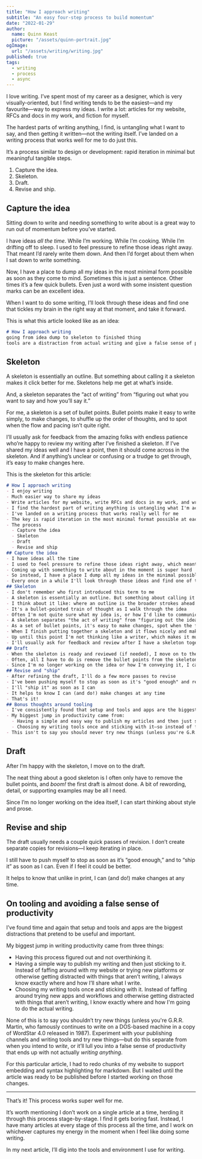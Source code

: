 ```yaml
---
title: "How I approach writing"
subtitle: "An easy four-step process to build momentum"
date: "2022-01-29"
author:
  name: Quinn Keast
  picture: "/assets/quinn-portrait.jpg"
ogImage:
  url: "/assets/writing/writing.jpg"
published: true
tags:
  - writing
  - process
  - async
---
```


I love writing. I’ve spent most of my career as a designer, which is very visually-oriented, but I find writing tends to be the easiest—and my favourite—way to express my ideas. I write a lot: articles for my website, RFCs and docs in my work, and fiction for myself.

The hardest parts of writing anything, I find, is untangling what I want to say, and then getting it written—not the writing itself. I’ve landed on a writing process that works well for me to do just this.

It’s a process similar to design or development: rapid iteration in minimal but meaningful tangible steps.

1. Capture the idea.
2. Skeleton.
3. Draft.
4. Revise and ship.

## Capture the idea

Sitting down to write and needing something to write about is a great way to run out of momentum before you’ve started.

I have ideas _all the time_. While I’m working. While I’m cooking. While I’m drifting off to sleep. I used to feel pressure to refine those ideas right away. That meant I’d rarely write them down. And then I’d forget about them when I sat down to write something.

Now, I have a place to dump all my ideas in the most minimal form possible as soon as they come to mind. Sometimes this is just a sentence. Other times it’s a few quick bullets. Even just a word with some insistent question marks can be an excellent idea.

When I want to do some writing, I’ll look through these ideas and find one that tickles my brain in the right way at that moment, and take it forward.

This is what this article looked like as an idea:

```md
# How I approach writing
going from idea dump to skeleton to finished thing
tools are a distraction from actual writing and give a false sense of productivity
```

## Skeleton

A skeleton is essentially an outline. But something about calling it a skeleton makes it click better for me. Skeletons help me get at what’s inside.

And, a skeleton separates the “act of writing” from “figuring out what you want to say and how you’ll say it.”

For me, a skeleton is a set of bullet points. Bullet points make it easy to write simply, to make changes, to shuffle up the order of thoughts, and to spot when the flow and pacing isn’t quite right.

I’ll usually ask for feedback from the amazing folks with endless patience who’re happy to review my writing after I’ve finished a skeleton. If I’ve shared my ideas well and I have a point, then it should come across in the skeleton. And if anything’s unclear or confusing or a trudge to get through, it’s easy to make changes here.

This is the skeleton for this article:

```md
# How I approach writing
- I enjoy writing
- Much easier way to share my ideas
- Write articles for my website, write RFCs and docs in my work, and write fiction for myself
- I find the hardest part of writing anything is untangling what I'm actually thinking and want to say
- I've landed on a writing process that works really well for me
- The key is rapid iteration in the most minimal format possible at each stage
- The process
  - Capture the idea
  - Skeleton
  - Draft
  - Revise and ship
## Capture the idea
- I have ideas all the time
- I used to feel pressure to refine those ideas right away, which meant that I'd rarely write them down, and then I'd forget about them when I wanted to write something
- Coming up with something to write about in the moment is super hard
- So instead, I have a place I dump all my ideas in the minimal possible form as soon as they come to mind (I use Ulysses for this, future article about how I use Ulysses to come)
- Every once in a while I'll look through those ideas and find one of them tickles my brain in the right way in that moment, and will take it forward
## Skeleton
- I don't remember who first introduced this term to me
- A skeleton is essentially an outline. But something about calling it a skeleton makes it click better for me.
- I think about it like: where an outline is the broader strokes ahead of writing, a skeleton is secretly writing the article
- It's a bullet-pointed train of thought as I walk through the idea
- Often I'm not quite sure what my idea is, or how I'd like to communicate it
- A skeleton separates "the act of writing" from "figuring out the idea," making it easier to just get the whole thing down
- As a set of bullet points, it's easy to make changes, spot when the flow and pacing isn't quite right, and reorder things altogether
- When I finish putting together a skeleton and it flows nicely and makes sense, and I'm confident in what I'm trying to say and how I'm saying it... suddenly, the first draft is almost already done
- Up until this point I'm not thinking like a writer, which makes it much easier to build momentum
- I'll usually ask for feedback and review after I have a skeleton together. If I've shared my ideas well, they should come across in the skeleton. If anything's unclear or confusing or if there's any pacing issues, it's super easy to make changes now
## Draft
- When the skeleton is ready and reviewed (if needed), I move on to the draft
- Often, all I have to do is remove the bullet points from the skeleton, and boom, first draft is almost done, and just needs a bit of rewording, detail, or examples
- Since I'm no longer working on the idea or how I'm conveying it, I can start thinking more like a writer and focus on style and prose
## Revise and "ship"
- After refining the draft, I'll do a few more passes to revise
- I've been pushing myself to stop as soon as it's "good enough" and resist the urge to keep polishing
- I'll "ship it" as soon as I can
- It helps to know I can (and do!) make changes at any time
- That's it!
## Bonus thoughts around tooling
- I've consistently found that setup and tools and apps are the biggest distractions that pretend to be useful and important
- My biggest jump in productivity came from:
  - Having a simple and easy way to publish my articles and then just sticking with it—so that instead of faffing around with my website or trying to choose where to write, I know exactly where and how I'll be publishing the article
  - Choosing my writing tools once and sticking with it—so instead of faffing around trying new apps and workflows, I know exactly how and where I'm going to go through the writing process that I know works for me 
- This isn't to say you should never try new things (unless you're G.R.R. Martin, who famously continues to write in a 19XX copy of Wordstar on a XYZ). Experiment with your your writing tool and try new things—but do so separate from when you intend to write, or it'll give you a false sense of productivity while you're not actually _writing anything_
```

## Draft

After I’m happy with the skeleton, I move on to the draft.

The neat thing about a good skeleton is I often only have to remove the bullet points, and _boom!_ the first draft is almost done. A bit of rewording, detail, or supporting examples may be all I need.

Since I’m no longer working on the idea itself, I can start thinking about style and prose.

## Revise and ship

The draft usually needs a couple quick passes of revision. I don’t create separate copies for revisions—I keep iterating in place.

I still have to push myself to stop as soon as it’s “good enough,” and to “ship it” as soon as I can. Even if I feel it could be better.

It helps to know that unlike in print, I can (and do!) make changes at any time.

## On tooling and avoiding a false sense of productivity

I’ve found time and again that setup and tools and apps are the biggest distractions that pretend to be useful and important.

My biggest jump in writing productivity came from three things:

- Having this process figured out and not overthinking it.
- Having a simple way to publish my writing and then just sticking to it. Instead of faffing around with my website or trying new platforms or otherwise getting distracted with things that aren’t writing, I always know exactly where and how I’ll share what I write.
- Choosing my writing tools once and sticking with it. Instead of faffing around trying new apps and workflows and otherwise getting distracted with things that aren’t writing, I know exactly where and how I'm going to do the actual writing.

None of this is to say you shouldn’t try new things (unless you're G.R.R. Martin, who famously continues to write on a DOS-based machine in a copy of WordStar 4.0 released in 1987). Experiment with your publishing channels and writing tools and try new things—but do this separate from when you intend to _write_, or it’ll lull you into a false sense of productivity that ends up with not actually _writing anything_.

For this particular article, I had to redo chunks of my website to support embedding and syntax highlighting for markdown. But I waited until the article was ready to be published before I started working on those changes.

---

That’s it! This process works super well for me.

It’s worth mentioning I don’t work on a single article at a time, herding it through this process stage-by-stage. I find it gets boring fast. Instead, I have many articles at every stage of this process all the time, and I work on whichever captures my energy in the moment when I feel like doing some writing.

In my next article, I’ll dig into the tools and environment I use for writing. 